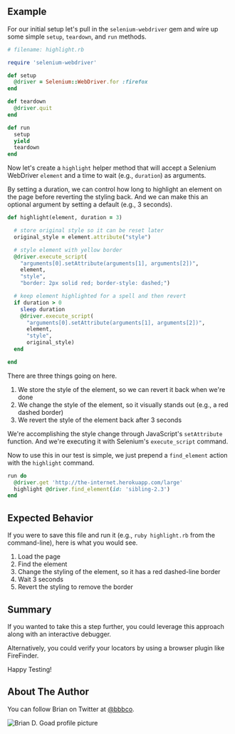## Example

For our initial setup let's pull in the `selenium-webdriver` gem and wire up some simple `setup`, `teardown`, and `run` methods.

```ruby
# filename: highlight.rb

require 'selenium-webdriver'

def setup
  @driver = Selenium::WebDriver.for :firefox
end

def teardown
  @driver.quit
end

def run
  setup
  yield
  teardown
end
```

Now let's create a `highlight` helper method that will accept a Selenium WebDriver `element` and a time to wait (e.g., `duration`) as arguments.

By setting a duration, we can control how long to highlight an element on the page before reverting the styling back. And we can make this an optional argument by setting a default (e.g., 3 seconds).

```ruby
def highlight(element, duration = 3)

  # store original style so it can be reset later
  original_style = element.attribute("style")

  # style element with yellow border
  @driver.execute_script(
    "arguments[0].setAttribute(arguments[1], arguments[2])",
    element,
    "style",
    "border: 2px solid red; border-style: dashed;")

  # keep element highlighted for a spell and then revert
  if duration > 0
    sleep duration
    @driver.execute_script(
      "arguments[0].setAttribute(arguments[1], arguments[2])",
      element,
      "style",
      original_style)
  end

end
```

There are three things going on here.

1. We store the style of the element, so we can revert it back when we're done
2. We change the style of the element, so it visually stands out (e.g., a red dashed border)
3. We revert the style of the element back after 3 seconds

We're accomplishing the style change through JavaScript's `setAttribute` function. And we're executing it with Selenium's `execute_script` command.

Now to use this in our test is simple, we just prepend a `find_element` action with the `highlight` command.

```ruby
run do
  @driver.get 'http://the-internet.herokuapp.com/large'
  highlight @driver.find_element(id: 'sibling-2.3')
end
```


## Expected Behavior

If you were to save this file and run it (e.g., `ruby highlight.rb` from the command-line), here is what you would see.

1. Load the page
2. Find the element
3. Change the styling of the element, so it has a red dashed-line border
4. Wait 3 seconds
5. Revert the styling to remove the border

## Summary

If you wanted to take this a step further, you could leverage this approach along with an interactive debugger.

Alternatively, you could verify your locators by using a browser plugin like FireFinder.

Happy Testing!

## About The Author

You can follow Brian on Twitter at [@bbbco](https://twitter.com/bbbco).

![Brian D. Goad profile picture](/img/authors/brian-goad.jpeg#author-img 'a title')
